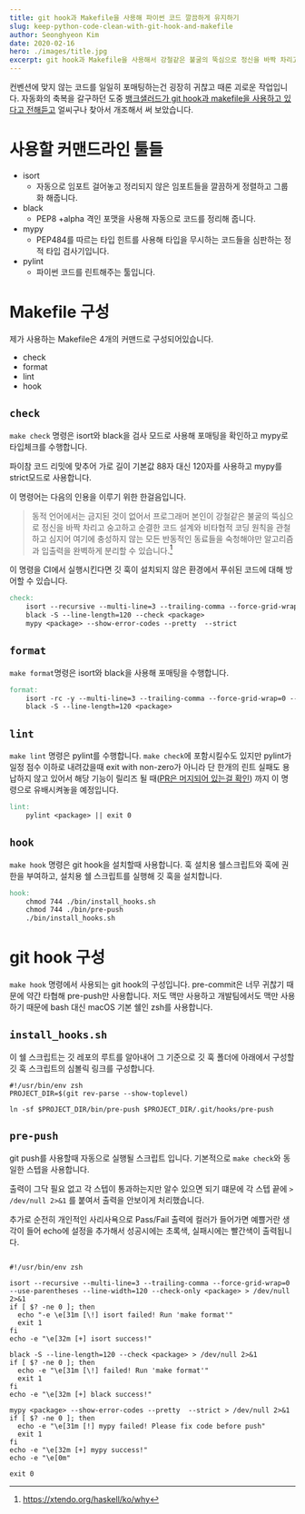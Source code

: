 ```yaml
---
title: git hook과 Makefile을 사용해 파이썬 코드 깔끔하게 유지하기
slug: keep-python-code-clean-with-git-hook-and-makefile
author: Seonghyeon Kim
date: 2020-02-16
hero: ./images/title.jpg
excerpt: git hook과 Makefile을 사용해서 강철같은 불굴의 뚝심으로 정신을 바짝 차리고 숭고하고 순결한 코드 설계와 비타협적 코딩 원칙을 관철하기
---
```


컨벤션에 맞지 않는 코드를 일일히 포매팅하는건 굉장히 귀찮고 때론 괴로운 작업입니다.
자동화의 축복을 갈구하던 도중 [뱅크샐러드가 git hook과 makefile을 사용하고 있다고 전해듣고](https://github.com/Rainist/python/blob/master/%7B%7Bcookiecutter.project_slug%7D%7D/Makefile) 얼씨구나 찾아서 개조해서 써 보았습니다.

# 사용할 커맨드라인 툴들
- isort
    - 자동으로 임포트 걸어놓고 정리되지 않은 임포트들을 깔끔하게 정렬하고 그룹화 해줍니다.
- black
    - PEP8 +alpha 격인 포맷을 사용해 자동으로 코드를 정리해 줍니다.
- mypy
    - PEP484를 따르는 타입 힌트를 사용해 타입을 무시하는 코드들을 심판하는 정적 타입 검사기입니다.
- pylint
    - 파이썬 코드를 린트해주는 툴입니다.

# Makefile 구성

제가 사용하는 Makefile은 4개의 커맨드로 구성되어있습니다.

- check
- format
- lint
- hook

## `check`
`make check` 명령은 isort와 black을 검사 모드로 사용해 포매팅을 확인하고 mypy로 타입체크를 수행합니다.

파이참 코드 리밋에 맞추어 가로 길이 기본값 88자 대신 120자를 사용하고 mypy를 strict모드로 사용합니다. 

이 명령어는 다음의 인용을 이루기 위한 한걸음입니다. 
> 동적 언어에서는 금지된 것이 없어서 프로그래머 본인이 강철같은 불굴의 뚝심으로 정신을 바짝 차리고 숭고하고 순결한 코드 설계와 비타협적 코딩 원칙을 관철하고 심지어 여기에 충성하지 않는 모든 반동적인 동료들을 숙청해야만 알고리즘과 입출력을 완벽하게 분리할 수 있습니다.[^1]

이 명령을 CI에서 실행시킨다면 깃 훅이 설치되지 않은 환경에서 푸쉬된 코드에 대해 방어할 수 있습니다.

```makefile
check:
	isort --recursive --multi-line=3 --trailing-comma --force-grid-wrap=0 --use-parentheses --line-width=120 --check-only <package>
	black -S --line-length=120 --check <package>
	mypy <package> --show-error-codes --pretty  --strict
```

## `format`
`make format`명령은 isort와 black을 사용해 포매팅을 수행합니다.

```makefile
format:
	isort -rc -y --multi-line=3 --trailing-comma --force-grid-wrap=0 --use-parentheses --line-width=120 <package>
	black -S --line-length=120 <package>
```

## `lint`
`make lint` 명령은 pylint를 수행합니다. `make check`에 포함시킬수도 있지만 pylint가 일정 점수 이하로 내려갔을때 exit with non-zero가 아니라 
단 한개의 린트 실패도 용납하지 않고 있어서 해당 기능이 릴리즈 될 때([PR은 머지되어 있는걸 확인](https://github.com/PyCQA/pylint/pull/3260)) 까지 이 명령으로 유배시켜놓을 예정입니다.

```makefile
lint:
	pylint <package> || exit 0
```

## `hook`
`make hook` 명령은 git hook을 설치할때 사용합니다. 훅 설치용 쉘스크립트와 훅에 권한을 부여하고, 설치용 쉘 스크립트를 실행해 깃 훅을 설치합니다.

```makefile
hook:
	chmod 744 ./bin/install_hooks.sh
	chmod 744 ./bin/pre-push
	./bin/install_hooks.sh
```

# git hook 구성

`make hook` 명령에서 사용되는 git hook의 구성입니다. pre-commit은 너무 귀찮기 때문에 약간 타협해 pre-push만 사용합니다. 
저도 맥만 사용하고 개발팀에서도 맥만 사용하기 때문에 bash 대신 macOS 기본 쉘인 zsh를 사용합니다.

## `install_hooks.sh`

이 쉘 스크립트는 깃 레포의 루트를 알아내어 그 기준으로 깃 훅 폴더에 아래에서 구성할 깃 훅 스크립트의 심볼릭 링크를 구성합니다.

```
#!/usr/bin/env zsh
PROJECT_DIR=$(git rev-parse --show-toplevel)

ln -sf $PROJECT_DIR/bin/pre-push $PROJECT_DIR/.git/hooks/pre-push
```

## `pre-push`
git push를 사용할때 자동으로 실행될 스크립트 입니다. 기본적으로 `make check`와 동일한 스텝을 사용합니다.

출력이 그닥 필요 없고 각 스텝이 통과하는지만 알수 있으면 되기 떄문에 각 스텝 끝에 `> /dev/null 2>&1` 를 붙여서 출력을 안보이게 처리했습니다.

추가로 순전히 개인적인 사리사욕으로 Pass/Fail 출력에 컬러가 들어가면 예쁠거란 생각이 들어 echo에 설정을 추가해서 성공시에는 초록색, 실패시에는 빨간색이 출력됩니다.

```shell script
  
#!/usr/bin/env zsh

isort --recursive --multi-line=3 --trailing-comma --force-grid-wrap=0 --use-parentheses --line-width=120 --check-only <package> > /dev/null 2>&1
if [ $? -ne 0 ]; then
  echo "-e \e[31m [\!] isort failed! Run 'make format'"
  exit 1
fi
echo -e "\e[32m [+] isort success!"

black -S --line-length=120 --check <package> > /dev/null 2>&1
if [ $? -ne 0 ]; then
  echo -e "\e[31m [\!] failed! Run 'make format'"
  exit 1
fi
echo -e "\e[32m [+] black success!"

mypy <package> --show-error-codes --pretty  --strict > /dev/null 2>&1
if [ $? -ne 0 ]; then
  echo -e "\e[31m [!] mypy failed! Please fix code before push"
  exit 1
fi
echo -e "\e[32m [+] mypy success!"
echo -e "\e[0m"

exit 0
```

[^1]: https://xtendo.org/haskell/ko/why